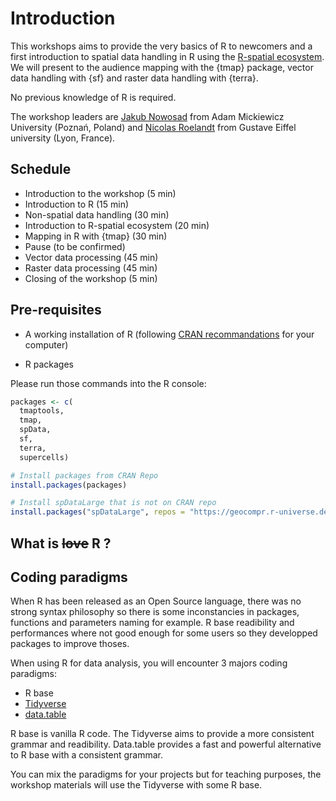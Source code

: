 # Introduction {-}

<!-- (Nicolas) Introduction to the workshop (5 min) -->

This workshops aims to provide the very basics of R to newcomers and a first 
introduction to spatial data handling in R using the [R-spatial ecosystem](https://r-spatial.org/). 
We will present to the audience mapping with the {tmap} package, vector data
handling with {sf} and raster data handling with {terra}.

No previous knowledge of R is required.

The workshop leaders are [Jakub Nowosad](https://jakubnowosad.com/) from Adam Mickiewicz University (Poznań, Poland) 
and [Nicolas Roelandt](https://roelandtn.frama.io/) from Gustave Eiffel university (Lyon, France).

## Schedule

- Introduction to the workshop (5 min)
- Introduction to R (15 min)
- Non-spatial data handling (30 min)
- Introduction to R-spatial ecosystem (20 min)
- Mapping in R with {tmap} (30 min)
- Pause (to be confirmed)
- Vector data processing (45 min)
- Raster data processing (45 min)
- Closing of the workshop (5 min)

## Pre-requisites


- A working installation of R (following [CRAN recommandations](https://cran.r-project.org/) for your computer)

- R packages

Please run those commands into the R console:


```{r pre-requisites-packages, eval = FALSE}
packages <- c(
  tmaptools,
  tmap,
  spData,
  sf,
  terra,
  supercells)

# Install packages from CRAN Repo
install.packages(packages)

# Install spDataLarge that is not on CRAN repo
install.packages("spDataLarge", repos = "https://geocompr.r-universe.dev")
```


## What is ~~love~~ R ?
<!-- (Nicolas) Introduction to R (15 min) -->

## Coding paradigms

When R has been released as an Open Source language, there was no strong syntax 
philosophy so there is some inconstancies in packages, functions and parameters naming
for example.
R base readibility and performances where not good enough for some users so they
developped packages to improve thoses.

When using R for data analysis, you will encounter 3 majors coding paradigms:

- R base
- [Tidyverse](https://www.tidyverse.org/)
- [data.table](https://rdatatable.gitlab.io/data.table/)

R base is vanilla R code. The Tidyverse aims to provide a more consistent grammar
 and readibility.
 Data.table provides a fast and powerful alternative to R base with a consistent
 grammar.
 
 You can mix the paradigms for your projects but for teaching purposes, the workshop 
 materials will use the Tidyverse with some R base.
